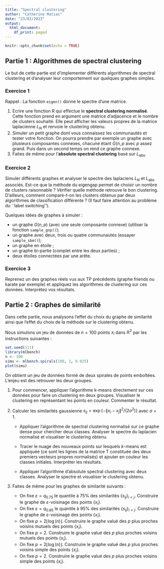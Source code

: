 ```yaml
---
title: "Spectral clustering"
author: "Catherine Matias"
date: "23/02/2023"
output:
  html_document:
    df_print: paged
---
```

 
```r
knitr::opts_chunk$set(echo = TRUE)
```

##  Partie 1 : Algorithmes de spectral clustering
Le but de cette partie  est d'implementer  différents algorithmes de spectral clustering et d'analyser leur comportement sur quelques graphes simples. 

### Exercice 1

Rappel : La fonction `eigen()` donne le spectre d'une matrice.

1. Ecrire une fonction R qui effectue le **spectral clustering normalisé**. Cette fonction prend en argument une matrice d'adjacence et le nombre de clusters souhaité. Elle peut afficher les valeurs propres de la matrice laplacienne $L_N$ et renvoie le clustering obtenu. 
2. Simuler un petit graphe dont vous connaissez les communautés et tester votre fonction. On pourra prendre par exemple un graphe avec plusieurs composantes connexes, chacune étant $G(n,p$ avec $p$ assez grand. Puis dans un second temps on rend ce graphe connexe.  
3. Faites de même pour l'**absolute spectral clustering** basé sur $L_\text{abs}$.

### Exercice 2
Simuler différents  graphes et analyser le spectre des laplaciens $L_N$ et $L_{\text{abs}}$ associés. Est-ce que la méthode du eigengap permet de choisir un nombre de clusters raisonnable ?
Vérifier quelle méthode retrouve le bon clustering. D'ailleurs, comment compare-t-on les clusters obtenus par deux  algorithmes de  classification différente  ? (Il  faut faire attention au problème du ``label switching'').

Quelques idées de graphes à simuler :

- un graphe $G(n,p)$ (avec  une seule composante connexe) (utiliser la fonction `sample_gnp()`);
- un graphe avec deux, trois ou quatre communautés (essayer `sample_sbm()`); 
- un graphe en étoile ; 
- un graphe bi-partie (complet entre les deux parties) ; 
- deux étoiles connectées par une arête. 
  

### Exercice 3

 Reprenez un des graphes réels vus aux TP précédents (graphe friends ou karate par exemple) et appliquez les algorithmes de clustering sur ces données. Interprétez vos résultats.


##  Partie 2 : Graphes de similarité 
Dans cette partie, nous analysons l'effet du choix du graphe de similarité ainsi que l'effet du choix de la méthode sur le clustering obtenu.

Nous simulons un jeu de données de  $n = 100$   points $x_i$ dans $\mathbb R^2$ par les
instructions suivantes :
```r
set.seed(111)
library(mlbench)
n <- 100
simu <- mlbench.spirals(100, 1, 0.025)  
plot(simu)
```

On obtient un jeu de données formé de deux spirales de points emboîtées. L'enjeu est des retrouver les deux groupes. 

1. Pour commencer, appliquer l'algorithme k-means directement sur ces données pour faire
un clustering en deux groupes. Visualiser le clustering en représentant les points en couleur.
Commenter le résultat.

2. Calculer les similarités gaussienne $s_{ij}=\exp\{-\|x_i-x_j\|^2/(2\sigma^2)\}$ avec $\sigma=1$. 

    - Appliquer l'algorithme de spectral clustering normalisé sur ce graphe dense pour chercher  deux classes. Analyser le spectre du laplacien normalisé et visualiser le clustering obtenu.

    - Tracer le nuage des nouveaux points sur lesquels $k$-means est appliquée (ce sont les lignes de la matrice T constituée des deux premiers vecteurs propres normalisés) et ajouter en couleur les classes initiales. Interpréter les résultats.
    
    - Appliquer l'algorithme d'absolute spectral clustering avec deux classes. Analyser le spectre et visualiser le clustering obtenu.

3. Faites de même pour les graphes de similarité suivants :
    -  On fixe $\varepsilon=q_{0.75}$  le quantile à 75% des similarités $\{s_{ij}\}_{i<j}$. Construire le graphe de $\varepsilon$-voisinage des points $\{x_i\}$.
    - On fixe $\varepsilon=q_{0.95}$ le quantile à $95\%$ des similarités $\{s_{ij}\}_{i<j}$. Construire le graphe de $\varepsilon$-voisinage des points $\{x_i\}$. 
    - On fixe $p=2\lfloor \log(n)\rfloor$. Construire le graphe valué des $p$ plus proches voisins mutuels des points $\{x_i\}$. 
    - On fixe $p=2$. Construire le graphe valué des $p$ plus proches voisins mutuels des points $\{x_i\}$. 
    - On fixe $p=2\lfloor \log(n)\rfloor$. Construire le graphe valué des $p$ plus proches voisins simple des points $\{x_i\}$. 
    - On fixe $p=2$. Construire le graphe valué des $p$ plus proches voisins simple des points $\{x_i\}$. 
 
 
 